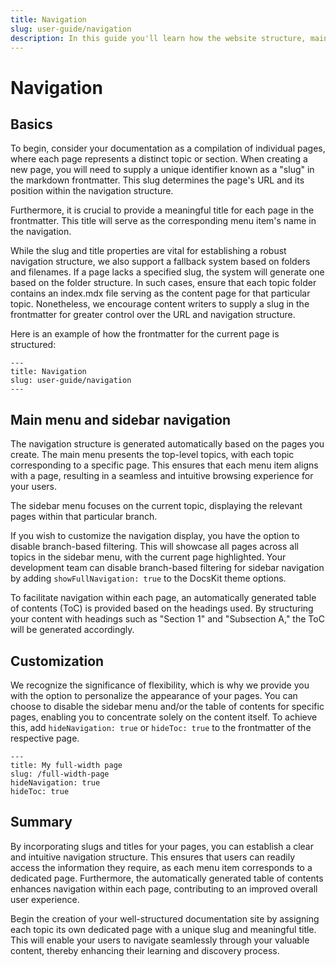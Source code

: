 ```yaml
---
title: Navigation
slug: user-guide/navigation
description: In this guide you'll learn how the website structure, main menu, and sidebar navigation works in DocsKit
---
```


# Navigation 

## Basics

To begin, consider your documentation as a compilation of individual pages, where each page represents a distinct topic or section. When creating a new page, you will need to supply a unique identifier known as a "slug" in the markdown frontmatter. This slug determines the page's URL and its position within the navigation structure.

Furthermore, it is crucial to provide a meaningful title for each page in the frontmatter. This title will serve as the corresponding menu item's name in the navigation.

While the slug and title properties are vital for establishing a robust navigation structure, we also support a fallback system based on folders and filenames. If a page lacks a specified slug, the system will generate one based on the folder structure. In such cases, ensure that each topic folder contains an index.mdx file serving as the content page for that particular topic. Nonetheless, we encourage content writers to supply a slug in the frontmatter for greater control over the URL and navigation structure.

Here is an example of how the frontmatter for the current page is structured:  
```frontmatter
---
title: Navigation
slug: user-guide/navigation
---
```

## Main menu and sidebar navigation

The navigation structure is generated automatically based on the pages you create. The main menu presents the top-level topics, with each topic corresponding to a specific page. This ensures that each menu item aligns with a page, resulting in a seamless and intuitive browsing experience for your users.

The sidebar menu focuses on the current topic, displaying the relevant pages within that particular branch.

If you wish to customize the navigation display, you have the option to disable branch-based filtering. This will showcase all pages across all topics in the sidebar menu, with the current page highlighted. Your development team can disable branch-based filtering for sidebar navigation by adding `showFullNavigation: true` to the DocsKit theme options.

To facilitate navigation within each page, an automatically generated table of contents (ToC) is provided based on the headings used. By structuring your content with headings such as "Section 1" and "Subsection A," the ToC will be generated accordingly.

## Customization

We recognize the significance of flexibility, which is why we provide you with the option to personalize the appearance of your pages. You can choose to disable the sidebar menu and/or the table of contents for specific pages, enabling you to concentrate solely on the content itself. To achieve this, add `hideNavigation: true` or `hideToc: true` to the frontmatter of the respective page.
```frontmatter
---
title: My full-width page
slug: /full-width-page
hideNavigation: true
hideToc: true
```

## Summary

By incorporating slugs and titles for your pages, you can establish a clear and intuitive navigation structure. This ensures that users can readily access the information they require, as each menu item corresponds to a dedicated page. Furthermore, the automatically generated table of contents enhances navigation within each page, contributing to an improved overall user experience.

Begin the creation of your well-structured documentation site by assigning each topic its own dedicated page with a unique slug and meaningful title. This will enable your users to navigate seamlessly through your valuable content, thereby enhancing their learning and discovery process.
